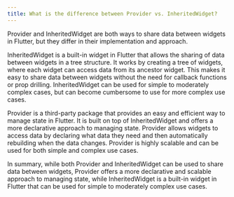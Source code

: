 ```yaml
---
title: What is the difference between Provider vs. InheritedWidget?
---
```


Provider and InheritedWidget are both ways to share data between widgets in Flutter, but they differ in their implementation and approach.

InheritedWidget is a built-in widget in Flutter that allows the sharing of data between widgets in a tree structure. It works by creating a tree of widgets, where each widget can access data from its ancestor widget. This makes it easy to share data between widgets without the need for callback functions or prop drilling. InheritedWidget can be used for simple to moderately complex cases, but can become cumbersome to use for more complex use cases.

Provider is a third-party package that provides an easy and efficient way to manage state in Flutter. It is built on top of InheritedWidget and offers a more declarative approach to managing state. Provider allows widgets to access data by declaring what data they need and then automatically rebuilding when the data changes. Provider is highly scalable and can be used for both simple and complex use cases.

In summary, while both Provider and InheritedWidget can be used to share data between widgets, Provider offers a more declarative and scalable approach to managing state, while InheritedWidget is a built-in widget in Flutter that can be used for simple to moderately complex use cases.
